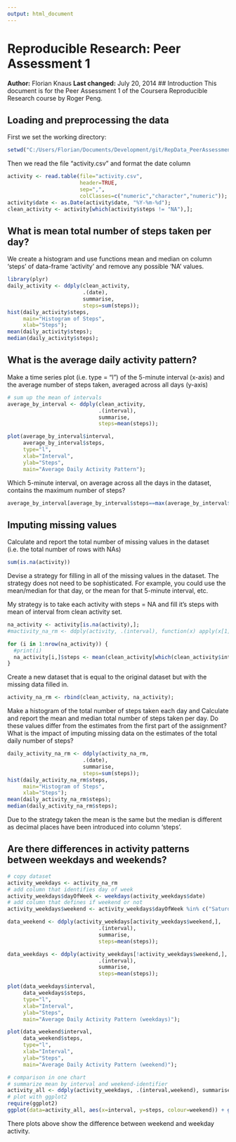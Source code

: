```yaml
---
output: html_document
---
```

# Reproducible Research: Peer Assessment 1
**Author:** Florian Knaus
**Last changed:** July 20, 2014
## Introduction
This document is for the Peer Assessment 1 of the Coursera Reproducible Research course by Roger Peng.


## Loading and preprocessing the data
First we set the working directory:
```r
setwd("C:/Users/Florian/Documents/Development/git/RepData_PeerAssessment1");
```
Then we read the file "activity.csv" and format the date column
```r
activity <- read.table(file="activity.csv", 
                       header=TRUE,
                       sep=",",
                       colClasses=c("numeric","character","numeric"));
activity$date <- as.Date(activity$date, "%Y-%m-%d");
clean_activity <- activity[which(activity$steps != "NA"),];
```


## What is mean total number of steps taken per day?
We create a histogram and use functions mean and median on column 'steps' of data-frame 'activity' and remove any possible 'NA' values.
```r
library(plyr)
daily_activity <- ddply(clean_activity, 
                        .(date), 
                        summarise, 
                        steps=sum(steps));
hist(daily_activity$steps,
     main="Histogram of Steps", 
     xlab="Steps");
mean(daily_activity$steps);
median(daily_activity$steps);
```


## What is the average daily activity pattern?

Make a time series plot (i.e. type = "l") of the 5-minute interval (x-axis) and the average number of steps taken, averaged across all days (y-axis)
```r
# sum up the mean of intervals
average_by_interval <- ddply(clean_activity, 
                             .(interval), 
                             summarise, 
                             steps=mean(steps));

plot(average_by_interval$interval, 
     average_by_interval$steps, 
     type="l",
     xlab="Interval",
     ylab="Steps",
     main="Average Daily Activity Pattern");
```

Which 5-minute interval, on average across all the days in the dataset, contains the maximum number of steps?
```r
average_by_interval[average_by_interval$steps==max(average_by_interval$steps),]
```


## Imputing missing values

Calculate and report the total number of missing values in the dataset (i.e. the total number of rows with NAs)
```r
sum(is.na(activity))
```

Devise a strategy for filling in all of the missing values in the dataset. The strategy does not need to be sophisticated. For example, you could use the mean/median for that day, or the mean for that 5-minute interval, etc.

My strategy is to take each activity with steps = NA and fill it's steps with mean of interval from clean activity set.

```r
na_activity <- activity[is.na(activity),];
#mactivity_na_rm <- ddply(activity, .(interval), function(x) apply(x[1], 2, mean))

for (i in 1:nrow(na_activity)) {
  #print(i)
  na_activity[i,]$steps <- mean(clean_activity[which(clean_activity$interval == na_activity[i,]$interval),]$steps);
}
```

Create a new dataset that is equal to the original dataset but with the missing data filled in.

```r
activity_na_rm <- rbind(clean_activity, na_activity);
```

Make a histogram of the total number of steps taken each day and Calculate and report the mean and median total number of steps taken per day. Do these values differ from the estimates from the first part of the assignment? What is the impact of imputing missing data on the estimates of the total daily number of steps?

```r
daily_activity_na_rm <- ddply(activity_na_rm, 
                        .(date), 
                        summarise, 
                        steps=sum(steps));
hist(daily_activity_na_rm$steps,
     main="Histogram of Steps", 
     xlab="Steps");
mean(daily_activity_na_rm$steps);
median(daily_activity_na_rm$steps);
```

Due to the strategy taken the mean is the same but the median is different as decimal places have been introduced into column 'steps'.

## Are there differences in activity patterns between weekdays and weekends?
```r
# copy dataset
activity_weekdays <- activity_na_rm
# add column that identifies day of week
activity_weekdays$dayOfWeek <- weekdays(activity_weekdays$date)
# add column that defines if weekend or not
activity_weekdays$weekend <- activity_weekdays$dayOfWeek %in% c("Saturday", "Sunday")

data_weekend <- ddply(activity_weekdays[activity_weekdays$weekend,], 
                             .(interval), 
                             summarise, 
                             steps=mean(steps));

data_weekdays <- ddply(activity_weekdays[!activity_weekdays$weekend,], 
                             .(interval), 
                             summarise, 
                             steps=mean(steps));

plot(data_weekdays$interval, 
     data_weekdays$steps, 
     type="l",
     xlab="Interval",
     ylab="Steps",
     main="Average Daily Activity Pattern (weekdays)");

plot(data_weekend$interval, 
     data_weekend$steps, 
     type="l",
     xlab="Interval",
     ylab="Steps",
     main="Average Daily Activity Pattern (weekend)");

# comparison in one chart
# summarize mean by interval and weekend-identifier
activity_all <- ddply(activity_weekdays, .(interval,weekend), summarise, steps=mean(steps))
# plot with ggplot2
require(ggplot2)
ggplot(data=activity_all, aes(x=interval, y=steps, colour=weekend)) + geom_line()

```

There plots above show the difference between weekend and weekday activity.